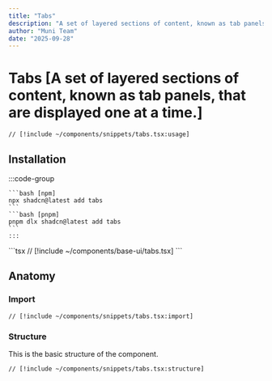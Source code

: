 ```yaml
---
title: "Tabs"
description: "A set of layered sections of content, known as tab panels, that are displayed one at a time."
author: "Muni Team"
date: "2025-09-28"
---
```



# Tabs [A set of layered sections of content, known as tab panels, that are displayed one at a time.]

<CodePreviewBlock>
<TabsComponent />

```tsx
// [!include ~/components/snippets/tabs.tsx:usage]
```

</CodePreviewBlock>

## Installation

<Tabs>
  <TabsItem value="cli" label="CLI">
    :::code-group 

    ```bash [npm] 
    npx shadcn@latest add tabs 
    ``` 
    ```bash [pnpm] 
    pnpm dlx shadcn@latest add tabs 
    ``` 
    :::
  </TabsItem>
  <TabsItem value="manual" label="MANUAL">
    ```tsx 
    // [!include ~/components/base-ui/tabs.tsx] 
    ```
  </TabsItem>
</Tabs>

## Anatomy

### Import

```tsx
// [!include ~/components/snippets/tabs.tsx:import]
```

### Structure

This is the basic structure of the component.

```tsx
// [!include ~/components/snippets/tabs.tsx:structure]
```
